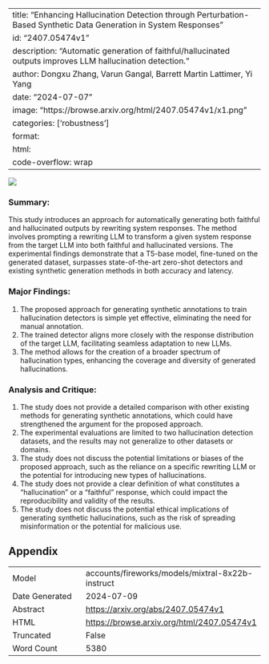 
---
title: "Enhancing Hallucination Detection through Perturbation-Based Synthetic Data Generation in System Responses"
id: "2407.05474v1"
description: "Automatic generation of faithful/hallucinated outputs improves LLM hallucination detection."
author: Dongxu Zhang, Varun Gangal, Barrett Martin Lattimer, Yi Yang
date: "2024-07-07"
image: "https://browse.arxiv.org/html/2407.05474v1/x1.png"
categories: ['robustness']
format:
  html:
    code-overflow: wrap
---

![](https://browse.arxiv.org/html/2407.05474v1/x1.png)

### Summary:

This study introduces an approach for automatically generating both faithful and hallucinated outputs by rewriting system responses. The method involves prompting a rewriting LLM to transform a given system response from the target LLM into both faithful and hallucinated versions. The experimental findings demonstrate that a T5-base model, fine-tuned on the generated dataset, surpasses state-of-the-art zero-shot detectors and existing synthetic generation methods in both accuracy and latency.

### Major Findings:

1. The proposed approach for generating synthetic annotations to train hallucination detectors is simple yet effective, eliminating the need for manual annotation.
2. The trained detector aligns more closely with the response distribution of the target LLM, facilitating seamless adaptation to new LLMs.
3. The method allows for the creation of a broader spectrum of hallucination types, enhancing the coverage and diversity of generated hallucinations.

### Analysis and Critique:

1. The study does not provide a detailed comparison with other existing methods for generating synthetic annotations, which could have strengthened the argument for the proposed approach.
2. The experimental evaluations are limited to two hallucination detection datasets, and the results may not generalize to other datasets or domains.
3. The study does not discuss the potential limitations or biases of the proposed approach, such as the reliance on a specific rewriting LLM or the potential for introducing new types of hallucinations.
4. The study does not provide a clear definition of what constitutes a "hallucination" or a "faithful" response, which could impact the reproducibility and validity of the results.
5. The study does not discuss the potential ethical implications of generating synthetic hallucinations, such as the risk of spreading misinformation or the potential for malicious use.

## Appendix

|          |          |
|----------|----------|
| Model     | accounts/fireworks/models/mixtral-8x22b-instruct       |
| Date Generated     | 2024-07-09       |
| Abstract | [https://arxiv.org/abs/2407.05474v1](https://arxiv.org/abs/2407.05474v1)        |
| HTML     | [https://browse.arxiv.org/html/2407.05474v1](https://browse.arxiv.org/html/2407.05474v1)       |
| Truncated       | False       |
| Word Count       | 5380       |